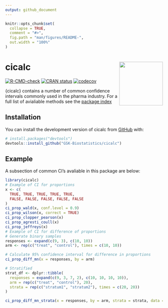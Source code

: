 ```yaml
---
output: github_document
---
```


<!-- README.md is generated from README.Rmd. Please edit that file -->

```r
knitr::opts_chunk$set(
  collapse = TRUE,
  comment = "#>",
  fig.path = "man/figures/README-",
  out.width = "100%"
)
```

# cicalc <a href='https://gsk-biostatistics.github.io/cicalc/'><img src="man/figures/cicalc.PNG" align="right" style="height:139px;"/></a>


<!-- badges: start -->
[![R-CMD-check](https://github.com/GSK-Biostatistics/cicalc/actions/workflows/R-CMD-check.yaml/badge.svg)](https://github.com/GSK-Biostatistics/cicalc/actions/workflows/R-CMD-check.yaml)
[![CRAN status](https://www.r-pkg.org/badges/version/cicalc)](https://CRAN.R-project.org/package=cicalc) 
[![codecov](https://codecov.io/gh/GSK-Biostatistics/cicalc/graph/badge.svg?token=jIF57l72pj)](https://codecov.io/gh/GSK-Biostatistics/cicalc)

<!-- badges: end -->

{cicalc} contains a number of common confidence intervals commonly used in the pharma industry. For a full list of avialiable methods see the [package index](https://gsk-biostatistics.github.io/cicalc/reference/index.html)

## Installation

You can install the development version of cicalc from [GitHub](https://github.com/) with:

``` r
# install.packages("devtools")
devtools::install_github("GSK-Biostatistics/cicalc")
```

## Example

A subsection of common CI's avaliable in this package are below:

```r
library(cicalc)
# Example of CI for proportions
x <- c(
  TRUE, TRUE, TRUE, TRUE, TRUE,
  FALSE, FALSE, FALSE, FALSE, FALSE
)
ci_prop_wald(x, conf.level = 0.9)
ci_prop_wilson(x, correct = TRUE)
ci_prop_clopper_pearson(x)
ci_prop_agresti_coull(x)
ci_prop_jeffreys(x)
# Example of CI for difference of proportions 
# Generate binary samples
responses <- expand(c(9, 3), c(10, 10))
arm <- rep(c("treat", "control"), times = c(10, 10))

# Calculate 95% confidence interval for difference in proportions
ci_prop_diff_mn(x = responses, by = arm)

# Stratified 
strat_df <- dplyr::tibble(
  responses = expand(c(9, 3, 7, 2), c(10, 10, 10, 10)),
  arm = rep(c("treat", "control"), 20),
  strata = rep(c("stratum1", "stratum2"), times = c(20, 20))
)

ci_prop_diff_mn_strata(x = responses, by = arm, strata = strata, data = strat_df)

```

